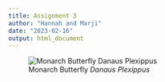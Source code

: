 ```yaml
---
title: Assignment 3
author: "Hannah and Marji"
date: "2023-02-16"
output: html_document
---
```


![Monarch Butterfly *Danaus Plexippus*](https://i.natgeofe.com/k/9acd2bad-fb0e-43a8-935d-ec0aefc60c2f/monarch-butterfly-grass_4x3.jpg)